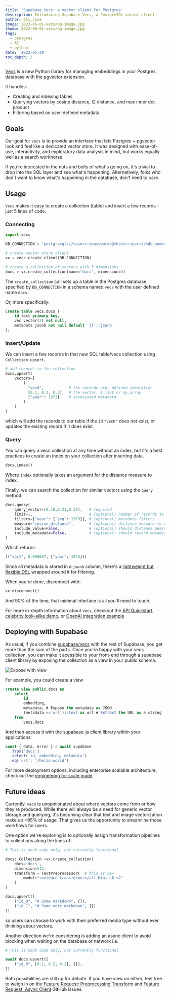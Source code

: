 ```yaml
---
title: 'Supabase Vecs: a vector client for Postgres'
description: Introducing Supabase Vecs, a PostgreSQL vector client
author: oli_rice
image: 2023-06-01-vecs/og-image.jpg
thumb: 2023-06-01-vecs/og-image.jpg
tags:
  - postgres
  - AI
  - python
date: '2023-05-29'
toc_depth: 3
---
```


[Vecs](https://github.com/supabase/vecs) is a new Python library for managing embeddings in your Postgres database with the pgvector extension.

It handles:

- Creating and indexing tables
- Querying vectors by cosine distance, l2 distance, and max inner dot product
- Filtering based on user-defined metadata

## Goals

Our goal for `vecs` is to provide an interface that lets Postgres + pgvector look and feel like a dedicated vector store.
It was designed with ease-of-use, interactivity, and exploratory data analysis in mind, but works equally well as a search workhorse.

If you're interested in the nuts and bolts of what's going on, it's trivial to drop into the SQL layer and see what's happening.
Alternatively, folks who don't want to know what's happening in the database, don't need to care.

## Usage

`Vecs` makes it easy to create a collection (table) and insert a few records - just 5 lines of code.

### Connecting

```python
import vecs

DB_CONNECTION = "postgresql://<user>:<password>@<host>:<port>/<db_name>"

# create vector store client
vx = vecs.create_client(DB_CONNECTION)

# create a collection of vectors with 3 dimensions
docs = vx.create_collection(name="docs", dimension=3)
```

The `create_collection` call sets up a table in the Postgres database specified by `DB_CONNECTION` in a schema named `vecs` with the user defined name `docs`.

Or, more specifically:

```sql
create table vecs.docs (
    id text primary key,
    vec vector(3) not null,
    metadata jsonb not null default '{}'::jsonb
);
```

### Insert/Update

We can insert a few records in that new SQL table/vecs collection using `Collection.upsert`.

```python
# add records to the collection
docs.upsert(
    vectors=[
        (
          "vec0",           # the records user defined identifier
          [0.1, 0.2, 0.3],  # the vector. A list or np.array
          {"year": 1973}    # associated metadata
        )
    ]
)
```

which will add the records to our table if the `id` `"vec0"` does not exist, or updates the existing record if it does exist.

### Query

You can query a vecs collection at any time without an index, but it's a best practices to create an index on your collection after inserting
data.

```python
docs.index()
```

Where `index` optionally takes an argument for the distance measure to index.

Finally, we can search the collection for similar vectors using the `query` method:

```python
docs.query(
    query_vector=[0.10,0.21,0.29],   # required
    limit=1,                         # (optional) number of records to return
    filters={"year": {"$eq": 1973}}, # (optional) metadata filters
    measure="cosine_distance",       # (optional) distance measure to use
    include_value=False,             # (optional) should distance measure values be returned?
    include_metadata=False,          # (optional) should record metadata be returned?
)
```

Which returns:

```python
[("vec1", 0.000697, {"year": 1973})]
```

Since all metadata is stored in a `jsonb` column, there's a [lightweight but flexible DSL](https://supabase.github.io/vecs/concepts_metadata/) wrapped around it for filtering.

When you're done, disconnect with:

```python
vx.disconnect()
```

And 90% of the time, that minimal interface is all you'll need to touch.

For more in-depth information about `vecs`, checkout the [API Quickstart](https://supabase.github.io/vecs/api/),
[celebrity look-alike demo](https://github.com/supabase/supabase/blob/be1f4ea85e10cc8134e389dcdbe6a092b08612f1/examples/ai/face_similarity.ipynb),
or [OpenAI integration example](https://supabase.github.io/vecs/integrations_openai/)

## Deploying with Supabase

As usual, if you combine [supabase/vecs](https://github.com/supabase/vecs) with the rest of Supabase, you get more than the sum of the parts.
Once you're happy with your vecs collection, you can make it acessible to your front-end through a supabase client library by exposing the collection as a view
in your public schema.

![Expose with view](/images/blog/2023-06-01-vecs/single-database.png)

For example, you could create a view

```sql
create view public.docs as
    select
        id,
        embedding,
        metadata, # Expose the metadata as JSON
        (metadata->>'url')::text as url # Extract the URL as a string
    from
        vecs.docs
```

And then access it with the supabase-js client library within your applications:

```js
const { data, error } = await supabase
  .from('docs')
  .select('id, embedding, metadata')
  .eq('url', '/hello-world')
```

For more deployment options, including enterprise scalable architecture, check out the [engineering for scale guide](https://supabase.com/docs/guides/ai/engineering-for-scale#simple-workloads).

## Future ideas

Currently, `vecs` is unopinionated about where vectors come from or how they're produced. While there will always be a need for generic vector
storage and querying, it's becoming clear that text and image vectorization make up +95% of usage. That gives us the opportunity to
streamline those workflows for users.

One option we're exploring is to optionally assign transformation pipelines to collections along the lines of:

```python
# This is mock code only, not currently functional

docs: Collection =vx.create_collection(
    docs='docs',
    dimension=512,
    transform = TextPreprocessor(  # this is new
        model="sentence-transformers/all-Mini-L6-v2"
    )
)

docs.upsert([
    ("id_0", "# Some markdown", {}),
    ("id_1", "# Some more markdown", {})
])
```

so users can choose to work with their preferred media type without ever thinking about vectors.

Another direction we're considering is adding an async client to avoid blocking when waiting on the database or network i.e.

```python
# This is mock code only, not currently functional

await docs.upsert([
    ("id_0", [0.1, 0.2, 0.3], {}),
])
```

Both possibilities are still up for debate. If you have view on either, feel free to weigh in on the
[Feature Request: Preprocessing Transform](https://github.com/supabase/vecs/issues/5)
and [Feature Request: Async Client](https://github.com/supabase/vecs/issues/6) GitHub issues.
